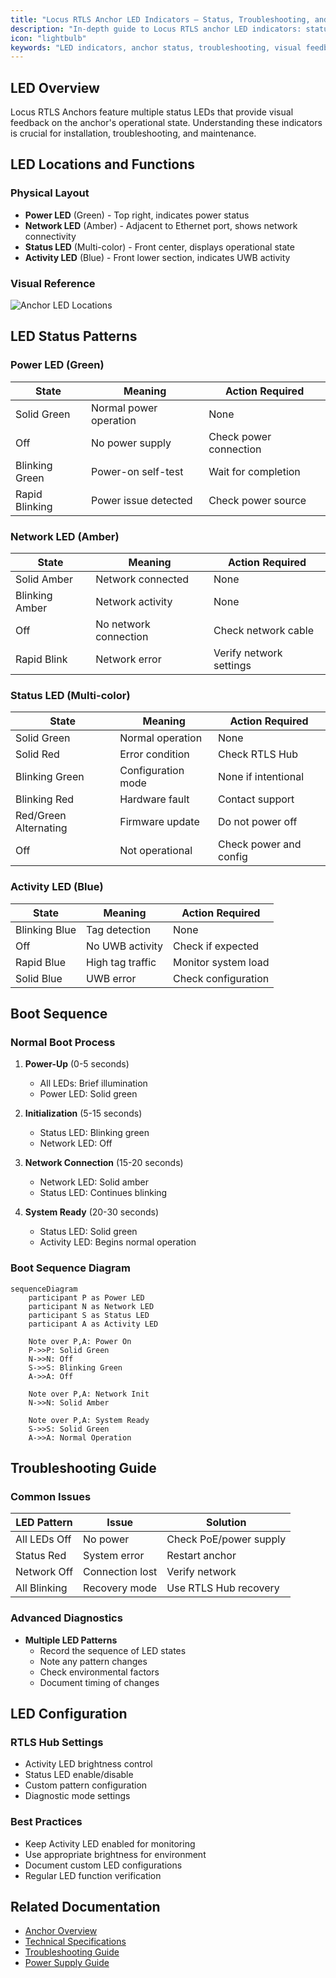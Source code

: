 ```yaml
---
title: "Locus RTLS Anchor LED Indicators – Status, Troubleshooting, and Guide"
description: "In-depth guide to Locus RTLS anchor LED indicators: status meanings, troubleshooting, and visual diagnostics for industrial RTLS deployments."
icon: "lightbulb"
keywords: "LED indicators, anchor status, troubleshooting, visual feedback, system status, diagnostic lights, RTLS anchor, Locus RTLS"
---
```


## LED Overview

Locus RTLS Anchors feature multiple status LEDs that provide visual feedback on the anchor's operational state. Understanding these indicators is crucial for installation, troubleshooting, and maintenance.

## LED Locations and Functions

### Physical Layout
- **Power LED** (Green) - Top right, indicates power status
- **Network LED** (Amber) - Adjacent to Ethernet port, shows network connectivity
- **Status LED** (Multi-color) - Front center, displays operational state
- **Activity LED** (Blue) - Front lower section, indicates UWB activity

### Visual Reference
![Anchor LED Locations](../images/anchor-led-locations.png)

## LED Status Patterns

### Power LED (Green)
| State | Meaning | Action Required |
|-------|---------|----------------|
| Solid Green | Normal power operation | None |
| Off | No power supply | Check power connection |
| Blinking Green | Power-on self-test | Wait for completion |
| Rapid Blinking | Power issue detected | Check power source |

### Network LED (Amber)
| State | Meaning | Action Required |
|-------|---------|----------------|
| Solid Amber | Network connected | None |
| Blinking Amber | Network activity | None |
| Off | No network connection | Check network cable |
| Rapid Blink | Network error | Verify network settings |

### Status LED (Multi-color)
| State | Meaning | Action Required |
|-------|---------|----------------|
| Solid Green | Normal operation | None |
| Solid Red | Error condition | Check RTLS Hub |
| Blinking Green | Configuration mode | None if intentional |
| Blinking Red | Hardware fault | Contact support |
| Red/Green Alternating | Firmware update | Do not power off |
| Off | Not operational | Check power and config |

### Activity LED (Blue)
| State | Meaning | Action Required |
|-------|---------|----------------|
| Blinking Blue | Tag detection | None |
| Off | No UWB activity | Check if expected |
| Rapid Blue | High tag traffic | Monitor system load |
| Solid Blue | UWB error | Check configuration |

## Boot Sequence

### Normal Boot Process
1. **Power-Up** (0-5 seconds)
   - All LEDs: Brief illumination
   - Power LED: Solid green
   
2. **Initialization** (5-15 seconds)
   - Status LED: Blinking green
   - Network LED: Off
   
3. **Network Connection** (15-20 seconds)
   - Network LED: Solid amber
   - Status LED: Continues blinking
   
4. **System Ready** (20-30 seconds)
   - Status LED: Solid green
   - Activity LED: Begins normal operation

### Boot Sequence Diagram
```mermaid
sequenceDiagram
    participant P as Power LED
    participant N as Network LED
    participant S as Status LED
    participant A as Activity LED
    
    Note over P,A: Power On
    P->>P: Solid Green
    N->>N: Off
    S->>S: Blinking Green
    A->>A: Off
    
    Note over P,A: Network Init
    N->>N: Solid Amber
    
    Note over P,A: System Ready
    S->>S: Solid Green
    A->>A: Normal Operation
```

## Troubleshooting Guide

### Common Issues
| LED Pattern | Issue | Solution |
|------------|--------|----------|
| All LEDs Off | No power | Check PoE/power supply |
| Status Red | System error | Restart anchor |
| Network Off | Connection lost | Verify network |
| All Blinking | Recovery mode | Use RTLS Hub recovery |

### Advanced Diagnostics
- **Multiple LED Patterns**
  - Record the sequence of LED states
  - Note any pattern changes
  - Check environmental factors
  - Document timing of changes

## LED Configuration

### RTLS Hub Settings
- Activity LED brightness control
- Status LED enable/disable
- Custom pattern configuration
- Diagnostic mode settings

### Best Practices
- Keep Activity LED enabled for monitoring
- Use appropriate brightness for environment
- Document custom LED configurations
- Regular LED function verification

## Related Documentation

- [Anchor Overview](./anchoroverview)
- [Technical Specifications](./technicalspecifications)
- [Troubleshooting Guide](./troubleshooting)
- [Power Supply Guide](./powersupply)
